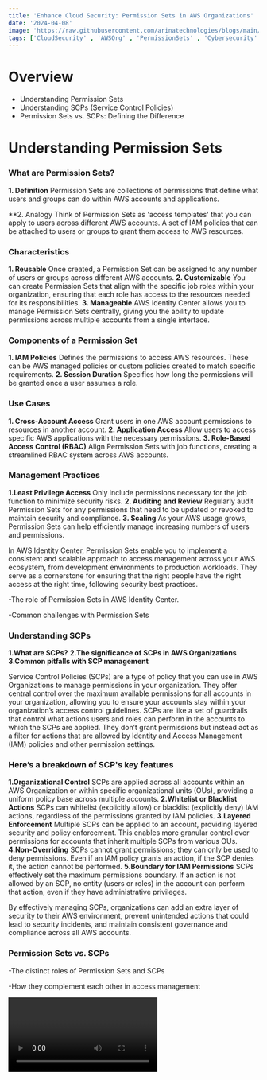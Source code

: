 ```yaml
---
title: 'Enhance Cloud Security: Permission Sets in AWS Organizations'
date: '2024-04-08'
image: 'https://raw.githubusercontent.com/arinatechnologies/blogs/main/images/permision%20sets.webp'
tags: ['CloudSecurity' , 'AWSOrg' , 'PermissionSets' , 'Cybersecurity' , 'AWSBestPractices' , 'CloudComputing', 'AWS', 'Azure', 'GoogleCloud', 'DevOps']
---
```


# Overview
 - Understanding Permission Sets
 - Understanding SCPs (Service Control Policies)
 - Permission Sets vs. SCPs: Defining the Difference

# Understanding Permission Sets

### What are Permission Sets?
**1. Definition**
Permission Sets are collections of permissions that define what users and groups can do within AWS accounts and applications.

**2. Analogy 
Think of Permission Sets as 'access templates' that you can apply to users across different AWS accounts. 
A set of IAM policies that can be attached to users or groups to grant them access to AWS resources.

### Characteristics
**1. Reusable**
Once created, a Permission Set can be assigned to any number of users or groups across different AWS accounts.
**2. Customizable** 
You can create Permission Sets that align with the specific job roles within your organization, ensuring that each role has access to the resources needed for its responsibilities.
**3. Manageable** 
AWS Identity Center allows you to manage Permission Sets centrally, giving you the ability to update permissions across multiple accounts from a single interface.

### Components of a Permission Set
**1. IAM Policies** 
Defines the permissions to access AWS resources. These can be AWS managed policies or custom policies created to match specific requirements.
**2. Session Duration** 
Specifies how long the permissions will be granted once a user assumes a role.

### Use Cases
**1. Cross-Account Access** 
Grant users in one AWS account permissions to resources in another account.
**2. Application Access** 
Allow users to access specific AWS applications with the necessary permissions.
**3. Role-Based Access Control (RBAC)** 
Align Permission Sets with job functions, creating a streamlined RBAC system across AWS accounts.

### Management Practices
**1.Least Privilege Access** 
Only include permissions necessary for the job function to minimize security risks.
**2. Auditing and Review** 
Regularly audit Permission Sets for any permissions that need to be updated or revoked to maintain security and compliance.
**3. Scaling** 
As your AWS usage grows, Permission Sets can help efficiently manage increasing numbers of users and permissions.

In AWS Identity Center, Permission Sets enable you to implement a consistent and scalable approach to access management across your AWS ecosystem, from development environments to production workloads. They serve as a cornerstone for ensuring that the right people have the right access at the right time, following security best practices.

-The role of Permission Sets in AWS Identity Center.

-Common challenges with Permission Sets

### Understanding SCPs
**1.What are SCPs?**
**2.The significance of SCPs in AWS Organizations**
**3.Common pitfalls with SCP management**

Service Control Policies (SCPs) are a type of policy that you can use in AWS Organizations to manage permissions in your organization. They offer central control over the maximum available permissions for all accounts in your organization, allowing you to ensure your accounts stay within your organization’s access control guidelines.
SCPs are like a set of guardrails that control what actions users and roles can perform in the accounts to which the SCPs are applied. They don’t grant permissions but instead act as a filter for actions that are allowed by Identity and Access Management (IAM) policies and other permission settings.

### Here’s a breakdown of SCP's key features

**1.Organizational Control** 
SCPs are applied across all accounts within an AWS Organization or within specific organizational units (OUs), providing a uniform policy base across multiple accounts.
**2.Whitelist or Blacklist Actions** 
SCPs can whitelist (explicitly allow) or blacklist (explicitly deny) IAM actions, regardless of the permissions granted by IAM policies.
**3.Layered Enforcement** 
Multiple SCPs can be applied to an account, providing layered security and policy enforcement. This enables more granular control over permissions for accounts that inherit multiple SCPs from various OUs.
**4.Non-Overriding** 
SCPs cannot grant permissions; they can only be used to deny permissions. Even if an IAM policy grants an action, if the SCP denies it, the action cannot be performed.
**5.Boundary for IAM Permissions** 
SCPs effectively set the maximum permissions boundary. If an action is not allowed by an SCP, no entity (users or roles) in the account can perform that action, even if they have administrative privileges.

By effectively managing SCPs, organizations can add an extra layer of security to their AWS environment, prevent unintended actions that could lead to security incidents, and maintain consistent governance and compliance across all AWS accounts.


### Permission Sets vs. SCPs

-The distinct roles of Permission Sets and SCPs

-How they complement each other in access management

<Video id="l1qrQSUFLv4" title="Enhance Cloud Security: Permission Sets in AWS Org"/>

<table>
                                                    <tbody>
                                                    <tr>
                                                    <th>Feature/Aspect</th>
                                                    <th>Permission Sets</th>
                                                    <th>SCPs (Service Control Policies)</th>
                                                    </tr>
                                                    <tr>
                                                    <td>Definition</td>
                                                    <td>Collections of permissions that grant a group rights to perform certain actions 
                                                    in AWS.</td>
                                                    <td>Policies that specify the maximum permissions 
                                                      for an organization or OU in AWS.</td>
                                                    </tr>
                                                    <tr>
                                                    <td>Purpose</td>
                                                    <td>To assign specific permissions to users or groups within AWS accounts.</td>
                                                    <td>To manage permissions and provide guardrails for all accounts within an org.</td>
                                                    </tr>
                                                    <tr>
                                                    <td>Scope</td>
                                                    <td>Applied at the user or group level within accounts</td>
                                                    <td>Applied across all accounts or within specific OUs in an organization.</td>
                                                    </tr>
                                                    <tr>
                                                    <td>Permission Granting</td>
                                                    <td>Can grant permissions to perform actions.</td>
                                                    <td>Do not grant permissions; they only restrict or filter them.</td>
                                                    </tr>
                                                    <tr>
                                                    <td>Use Case</td>
                                                    <td>Tailored access for individuals based 
                                                    on role or task.</td>
                                                    <td>Broad control over account actions to enforce compliance and security.</td>
                                                    </tr>
                                                    <tr>
                                                    <td>Application Method</td>
                                                    <td>Assigned to users or groups 
                                                    in AWS Identity Center.</td>
                                                    <td>Attached to OUs or accounts within 
                                                    AWS Organizations.</td>
                                                    </tr>
                                                    <tr>
                                                    <td>Overriding Permissions</td>
                                                    <td>Can potentially override existing permissions with more permissive rules.</td>
                                                    <td>Cannot override or provide additional permissions beyond what's allowed.</td>
                                                    </tr>
                                                    <tr>
                                                    <td>Primary Function</td>
                                                    <td>To allow specific AWS actions that users/groups can perform.</td>
                                                    <td>To prevent certain AWS actions, regardless of IAM policies.</td>
                                                    </tr>
                                                    <tr> 
                                                    <td>Flexibility</td>
                                                    <td>Highly customizable for 
                                                    individual needs and roles.</td>
                                                    <td>Provide a consistent set of guardrails for all accounts under its scope.</td>
                                                    </tr>
                                                    <tr>
                                                    <td>Interaction with IAM</td>
                                                    <td>Works in conjunction with IAM permissions.</td>
                                                    <td>Sits over IAM policies, 
                                                    acting as a boundary for them.</td>
                                                    </tr>
                                                    <tr>
                                                    <td>Type of Control</td>
                                                    <td>Granular control for specific users/groups.</td>
                                                    <td>High-level control affecting all users/roles in the accounts.</td>
                                                    </tr>
                                                    <tr>
                                                    <td>Visibility</td>
                                                    <td>Visible and managed within AWS Identity Center.</td>
                                                    <td>Visible and managed in the 
                                                    AWS Organizations console.</td>
                                                    </tr>
                                                    <tr>
                                                    <td>Enforcement Level</td>
                                                    <td>Enforced at the account level where the permission set is applied.</td>
                                                    <td>Enforced across the organization or within specified OUs.</td>
                                                    </tr>
                                                    </tbody>
                                                    </table>


[Read about Arina Website Design](https://www.arinatechnologies.com/website-design)<br/>
[Read about Arina Consulting](https://www.arinatechnologies.com/consulting)<br/>
[Read about Arina Staffing](https://www.arinatechnologies.com/staffing)<br/>
[Read about Arina Website Performance](https://www.arinatechnologies.com/website-performance)<br/>
[Read about Arina Website Performance](https://www.arinatechnologies.com/pricing)<br/>
